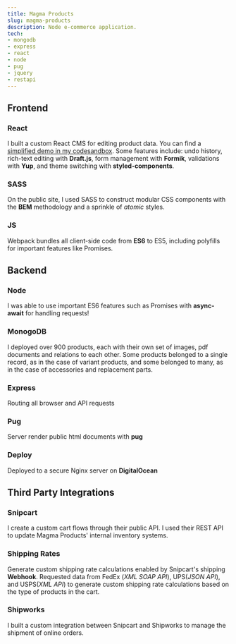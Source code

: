 ```yaml
---
title: Magma Products
slug: magma-products
description: Node e-commerce application.
tech:
- mongodb
- express
- react
- node
- pug
- jquery
- restapi
---
```


## Frontend

### React

I built a custom React CMS for editing product data. You can find a [simplified demo in my codesandbox](https://codesandbox.io/s/github/lunajuan/cms-react-demo). Some features include:  undo history, rich-text editing with **Draft.js**, form management with **Formik**, validations with **Yup**, and theme switching with **styled-components**.

### SASS
On the public site, I used SASS to construct modular CSS components with the **BEM** methodology and a sprinkle of *atomic* styles.

### JS
Webpack bundles all client-side code from **ES6** to ES5, including polyfills for important features like Promises.

## Backend

### Node

I was able to use important ES6 features such as Promises with **async-await** for handling requests!

### MonogoDB

I deployed over 900 products, each with their own set of images, pdf documents and relations to each other. Some products belonged to a single record, as in the case of variant products, and some belonged to many, as in the case of accessories and replacement parts.

### Express

Routing all browser and API requests

### Pug

Server render public html documents with **pug**

### Deploy
Deployed to a secure Nginx server on **DigitalOcean**

## Third Party Integrations

### Snipcart

I create a custom cart flows through their public API. I used their REST API to update Magma Products' internal inventory systems.

### Shipping Rates

Generate custom shipping rate calculations enabled by Snipcart's shipping **Webhook**. Requested data from FedEx (*XML SOAP API*), UPS(*JSON API*), and USPS(*XML API*) to generate custom shipping rate calculations based on the type of products in the cart.

### Shipworks

I built a custom integration between Snipcart and Shipworks to manage the shipment of online orders.
